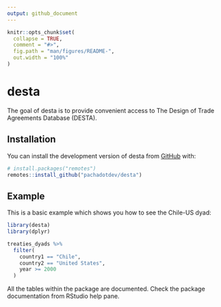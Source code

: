 ```yaml
---
output: github_document
---
```


<!-- README.md is generated from README.Rmd. Please edit that file -->

```r
knitr::opts_chunk$set(
  collapse = TRUE,
  comment = "#>",
  fig.path = "man/figures/README-",
  out.width = "100%"
)
```

# desta

The goal of desta is to provide convenient access to 
The Design of Trade Agreements Database (DESTA).

## Installation

You can install the development version of desta from [GitHub](https://github.com/) with:

``` r
# install.packages("remotes")
remotes::install_github("pachadotdev/desta")
```

## Example

This is a basic example which shows you how to see the Chile-US dyad:

```r
library(desta)
library(dplyr)

treaties_dyads %>% 
  filter(
    country1 == "Chile",
    country2 == "United States",
    year >= 2000
  )
```

All the tables within the package are documented. Check the package
documentation from RStudio help pane.
